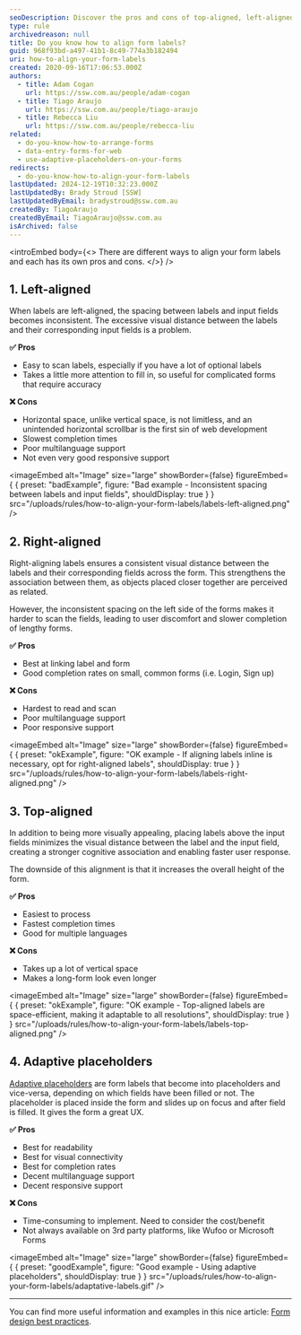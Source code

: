 ```yaml
---
seoDescription: Discover the pros and cons of top-aligned, left-aligned, right-aligned, and material labeling options for optimal form completion rates.
type: rule
archivedreason: null
title: Do you know how to align form labels?
guid: 968f93bd-a497-41b1-8c49-774a3b182494
uri: how-to-align-your-form-labels
created: 2020-09-16T17:06:53.000Z
authors:
  - title: Adam Cogan
    url: https://ssw.com.au/people/adam-cogan
  - title: Tiago Araujo
    url: https://ssw.com.au/people/tiago-araujo
  - title: Rebecca Liu
    url: https://ssw.com.au/people/rebecca-liu
related:
  - do-you-know-how-to-arrange-forms
  - data-entry-forms-for-web
  - use-adaptive-placeholders-on-your-forms
redirects:
  - do-you-know-how-to-align-your-form-labels
lastUpdated: 2024-12-19T10:32:23.000Z
lastUpdatedBy: Brady Stroud [SSW]
lastUpdatedByEmail: bradystroud@ssw.com.au
createdBy: TiagoAraujo
createdByEmail: TiagoAraujo@ssw.com.au
isArchived: false
---
```


<introEmbed
  body={<>
There are different ways to align your form labels and each has its own pros and cons.
  </>}
/>
## 1. Left-aligned

When labels are left-aligned, the spacing between labels and input fields becomes inconsistent. The excessive visual distance between the labels and their corresponding input fields is a problem.

**✅ Pros**

* Easy to scan labels, especially if you have a lot of optional labels
* Takes a little more attention to fill in, so useful for complicated forms that require accuracy

**❌ Cons**

* Horizontal space, unlike vertical space, is not limitless, and an unintended horizontal scrollbar is the first sin of web development
* Slowest completion times
* Poor multilanguage support
* Not even very good responsive support

<imageEmbed
  alt="Image"
  size="large"
  showBorder={false}
  figureEmbed={ {
    preset: "badExample",
    figure: "Bad example - Inconsistent spacing between labels and input fields",
    shouldDisplay: true
  } }
  src="/uploads/rules/how-to-align-your-form-labels/labels-left-aligned.png"
/>

## 2. Right-aligned

Right-aligning labels ensures a consistent visual distance between the labels and their corresponding fields across the form. This strengthens the association between them, as objects placed closer together are perceived as related.

However, the inconsistent spacing on the left side of the forms makes it harder to scan the fields, leading to user discomfort and slower completion of lengthy forms.

**✅ Pros**

* Best at linking label and form
* Good completion rates on small, common forms (i.e. Login, Sign up)

**❌ Cons**

* Hardest to read and scan
* Poor multilanguage support
* Poor responsive support

<imageEmbed
  alt="Image"
  size="large"
  showBorder={false}
  figureEmbed={ {
    preset: "okExample",
    figure: "OK example - If aligning labels inline is necessary, opt for right-aligned labels",
    shouldDisplay: true
  } }
  src="/uploads/rules/how-to-align-your-form-labels/labels-right-aligned.png"
/>

## 3. Top-aligned

In addition to being more visually appealing, placing labels above the input fields minimizes the visual distance between the label and the input field, creating a stronger cognitive association and enabling faster user response.

The downside of this alignment is that it increases the overall height of the form.

**✅ Pros**

* Easiest to process
* Fastest completion times
* Good for multiple languages

**❌ Cons**

* Takes up a lot of vertical space
* Makes a long-form look even longer

<imageEmbed
  alt="Image"
  size="large"
  showBorder={false}
  figureEmbed={ {
    preset: "okExample",
    figure: "OK example - Top-aligned labels are space-efficient, making it adaptable to all resolutions",
    shouldDisplay: true
  } }
  src="/uploads/rules/how-to-align-your-form-labels/labels-top-aligned.png"
/>

## 4. Adaptive placeholders

[Adaptive placeholders](/use-adaptive-placeholders-on-your-forms) are form labels that become into placeholders and vice-versa, depending on which fields have been filled or not. The placeholder is placed inside the form and slides up on focus and after field is filled. It gives the form a great UX.

**✅ Pros**

* Best for readability
* Best for visual connectivity
* Best for completion rates
* Decent multilanguage support
* Decent responsive support

**❌ Cons**

* Time-consuming to implement. Need to consider the cost/benefit
* Not always available on 3rd party platforms, like Wufoo or Microsoft Forms

<imageEmbed
  alt="Image"
  size="large"
  showBorder={false}
  figureEmbed={ {
    preset: "goodExample",
    figure: "Good example - Using adaptive placeholders",
    shouldDisplay: true
  } }
  src="/uploads/rules/how-to-align-your-form-labels/adaptative-labels.gif"
/>

---

You can find more useful information and examples in this nice article: [Form design best practices](https://pratikhegde.medium.com/form-design-best-practices-801ceaaf9b67).
